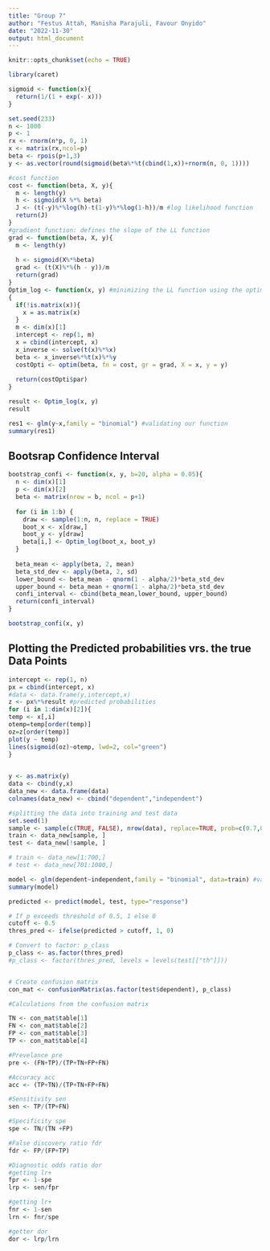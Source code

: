 ```yaml
---
title: "Group 7"
author: "Festus Attah, Manisha Parajuli, Favour Onyido"
date: "2022-11-30"
output: html_document
---
```



```r
knitr::opts_chunk$set(echo = TRUE)
```

```r
library(caret)
```


```r
sigmoid <- function(x){
  return(1/(1 + exp(- x)))
}
```

```r
set.seed(233)
n <- 1000
p <- 1
rx <- rnorm(n*p, 0, 1)
x <- matrix(rx,ncol=p)
beta <- rpois(p+1,3)
y <- as.vector(round(sigmoid(beta%*%t(cbind(1,x))+rnorm(n, 0, 1))))
```

```r
#cost function
cost <- function(beta, X, y){
  m <- length(y)
  h <- sigmoid(X %*% beta)
  J <- (t(-y)%*%log(h)-t(1-y)%*%log(1-h))/m #log likelihood function
  return(J)
}
#gradient function: defines the slope of the LL function
grad <- function(beta, X, y){
  m <- length(y) 
  
  h <- sigmoid(X%*%beta)
  grad <- (t(X)%*%(h - y))/m
  return(grad)
}
Optim_log <- function(x, y) #minimizing the LL function using the optim function
{
  if(!is.matrix(x)){
    x = as.matrix(x)
  }
  m <- dim(x)[1]
  intercept <- rep(1, m)
  x = cbind(intercept, x)
  x_inverse <- solve(t(x)%*%x)
  beta <- x_inverse%*%t(x)%*%y
  costOpti <- optim(beta, fn = cost, gr = grad, X = x, y = y)
  
  return(costOpti$par)
}
```




```r
result <- Optim_log(x, y)
result
```



```r
res1 <- glm(y~x,family = "binomial") #validating our function 
summary(res1)
```
## Bootsrap Confidence Interval

```r
bootstrap_confi <- function(x, y, b=20, alpha = 0.05){
  n <- dim(x)[1]
  p <- dim(x)[2]
  beta <- matrix(nrow = b, ncol = p+1)
  
  for (i in 1:b) {
    draw <- sample(1:n, n, replace = TRUE)
    boot_x <- x[draw,]
    boot_y <- y[draw]
    beta[i,] <- Optim_log(boot_x, boot_y)
  }
  
  beta_mean <- apply(beta, 2, mean) 
  beta_std_dev <- apply(beta, 2, sd) 
  lower_bound <- beta_mean - qnorm(1 - alpha/2)*beta_std_dev
  upper_bound <- beta_mean + qnorm(1 - alpha/2)*beta_std_dev
  confi_interval <- cbind(beta_mean,lower_bound, upper_bound)
  return(confi_interval)
}
```

```r
bootstrap_confi(x, y)
```
## Plotting the Predicted probabilities vrs. the true Data Points
```r
intercept <- rep(1, n)
px = cbind(intercept, x)
#data <- data.frame(y,intercept,x)
z <- px%*%result #predicted probabilities 
for (i in 1:dim(x)[2]){
temp <- x[,i]
otemp=temp[order(temp)]
oz=z[order(temp)]
plot(y ~ temp)
lines(sigmoid(oz)~otemp, lwd=2, col="green")  
}
     
```

```r
y <- as.matrix(y)
data <- cbind(y,x)
data_new <- data.frame(data)
colnames(data_new) <- cbind("dependent","independent")

#splitting the data into training and test data
set.seed(1)
sample <- sample(c(TRUE, FALSE), nrow(data), replace=TRUE, prob=c(0.7,0.3))
train <- data_new[sample, ]
test <- data_new[!sample, ]

# train <- data_new[1:700,]
# test <- data_new[701:1000,]

model <- glm(dependent~independent,family = "binomial", data=train) #validating our function 
summary(model)

predicted <- predict(model, test, type="response")

# If p exceeds threshold of 0.5, 1 else 0
cutoff <- 0.5
thres_pred <- ifelse(predicted > cutoff, 1, 0)

# Convert to factor: p_class
p_class <- as.factor(thres_pred)
#p_class <- factor(thres_pred, levels = levels(test[["th"]]))


# Create confusion matrix
con_mat <- confusionMatrix(as.factor(test$dependent), p_class)
```

```r
#Calculations from the confusion matrix

TN <- con_mat$table[1]
FN <- con_mat$table[2]
FP <- con_mat$table[3]
TP <- con_mat$table[4]

#Prevelance pre
pre <- (FN+TP)/(TP+TN+FP+FN)

#Accuracy acc
acc <- (TP+TN)/(TP+TN+FP+FN)

#Sensitivity sen
sen <- TP/(TP+FN)

#Specificity spe
spe <- TN/(TN +FP)

#False discovery ratio fdr
fdr <- FP/(FP+TP)

#Diagnostic odds ratio dor
#getting lr+
fpr <- 1-spe
lrp <- sen/fpr

#getting lr+
fnr <- 1-sen
lrn <- fnr/spe

#getter dor
dor <- lrp/lrn







```


